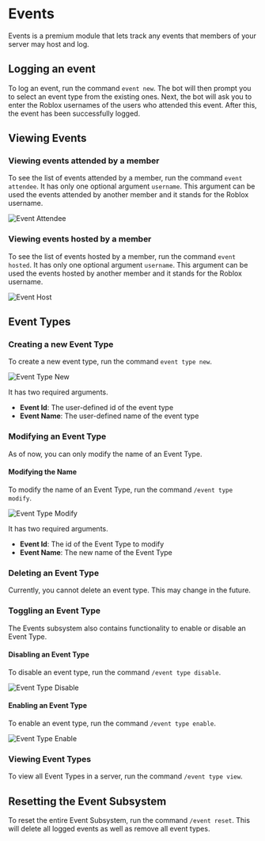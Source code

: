 
# Events

Events is a premium module that lets track any events that members of your server may host and log.

## Logging an event

To log an event, run the command `event new`. The bot will then prompt you to select an event type from the existing ones.
Next, the bot will ask you to enter the Roblox usernames of the users who attended this event. After this, the event has been
successfully logged.

## Viewing Events

### Viewing events attended by a member

To see the list of events attended by a member, run the command `event attendee`. It has only one optional argument `username`.
This argument can be used the events attended by another member and it stands for the Roblox username.

<div className="bg-gradient-to-r from-blue-400 to-pink-500 flex py-2 md:py-4 xl:py-8 px-1 md:px-4 xl:px-6 rounded-sm">
  <Image
    src={event_attendee}
    alt="Event Attendee"
    className="rounded-md shadow-xl"
    placeholder="blur"
  />
</div>

### Viewing events hosted by a member

To see the list of events hosted by a member, run the command `event hosted`. It has only one optional argument `username`.
This argument can be used the events hosted by another member and it stands for the Roblox username.

<div className="bg-gradient-to-r from-blue-400 to-pink-500 flex py-2 md:py-4 xl:py-8 px-1 md:px-4 xl:px-6 rounded-sm">
  <Image
    src={event_host}
    alt="Event Host"
    className="rounded-md shadow-xl"
    placeholder="blur"
  />
</div>

## Event Types

### Creating a new Event Type

To create a new event type, run the command `event type new`.

<div className="bg-gradient-to-r from-blue-400 to-pink-500 flex py-2 md:py-4 xl:py-8 px-1 md:px-4 xl:px-6 rounded-sm">
  <Image
    src={event_type_new}
    alt="Event Type New"
    className="rounded-md shadow-xl"
    placeholder="blur"
  />
</div>

It has two required arguments.

- **Event Id**: The user-defined id of the event type
- **Event Name**: The user-defined name of the event type

### Modifying an Event Type

As of now, you can only modify the name of an Event Type.

#### Modifying the Name

To modify the name of an Event Type, run the command `/event type modify`.

<div className="bg-gradient-to-r from-blue-400 to-pink-500 flex py-2 md:py-4 xl:py-8 px-1 md:px-4 xl:px-6 rounded-sm">
  <Image
    src={event_type_modify}
    alt="Event Type Modify"
    className="rounded-md shadow-xl"
    placeholder="blur"
  />
</div>

It has two required arguments.

- **Event Id**: The id of the Event Type to modify
- **Event Name**: The new name of the Event Type

### Deleting an Event Type

Currently, you cannot delete an event type. This may change in the future.

### Toggling an Event Type

The Events subsystem also contains functionality to enable or disable an Event Type.

#### Disabling an Event Type

To disable an event type, run the command `/event type disable`.

<div className="bg-gradient-to-r from-blue-400 to-pink-500 flex py-2 md:py-4 xl:py-8 px-1 md:px-4 xl:px-6 rounded-sm">
  <Image
    src={event_type_disable}
    alt="Event Type Disable"
    className="rounded-md shadow-xl"
    placeholder="blur"
  />
</div>

#### Enabling an Event Type

To enable an event type, run the command `/event type enable`.

<div className="bg-gradient-to-r from-blue-400 to-pink-500 flex py-2 md:py-4 xl:py-8 px-1 md:px-4 xl:px-6 rounded-sm">
  <Image
    src={event_type_enable}
    alt="Event Type Enable"
    className="rounded-md shadow-xl"
    placeholder="blur"
  />
</div>

### Viewing Event Types

To view all Event Types in a server, run the command `/event type view`.

## Resetting the Event Subsystem

To reset the entire Event Subsystem, run the command `/event reset`. This will delete all logged events as well as remove all
event types.

